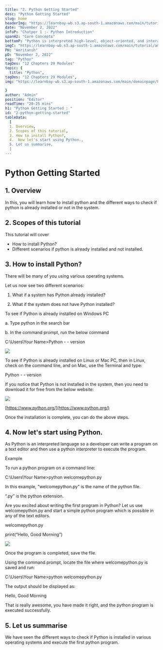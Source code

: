 ```yaml
---
title: "2. Python Getting Started"
desc: "Python Getting Started"
slug: home
headerImg: "https://learnbay-wb.s3.ap-south-1.amazonaws.com/main/tutorial/Python+Header.png"
date: "November 2, 2022"
infoP: "Chatper 1 :- Python Introduction"
spanH2: "Core Concepts"
bottomP: "Python is interpreted high-level, object-oriented, and interactive programming language. It is so flexible that it is utilized in all technical fields, namely Artificial Intelligence, Machine learning, Data Science, Scientific Calculation, Web Development, etc. "
imgC: "https://learnbay-wb.s3.ap-south-1.amazonaws.com/main/tutorial/amritansh.png"
PH: "Amritansh"
pD: "November 2, 2022"
tag: "Python"
tagDes: "12 Chapters 29 Modules"
topic: {
  title: "Python",
tagDes: "12 Chapters 29 Modules",
img: "https://learnbay-wb.s3.ap-south-1.amazonaws.com/main/domainpage/Python-logo.png"

}
author: "Admin"
position: "Editor"
readTime: "20-25 mins"
h1: "Python Getting Started : "
id: "2-python-getting-started"
tableData:
  [
  1. Overview, 
  2. Scopes of this tutorial,  
  3. How to install Python?,  
  4.  Now let's start using Python.,  
  5. Let us summarise,  
  ]
---
```




# Python Getting Started


## 1. Overview

In this, you will learn how to install python and the different ways to check if python is already installed or not in the system.


## 2. Scopes of this tutorial

This tutorial will cover



* How to install Python?
* Different scenarios if python is already installed and not installed.


## 3. How to install Python?

There will be many of you using various operating systems.

Let us now see two different scenarios:


1. What if a system has Python already installed?


2. What if the system does not have Python installed?

 

To see if Python is already installed on Windows PC


a.	Type python in the search bar


b.	In the command prompt, run the below command

 

C:\Users\Your Name>Python - - version


 <img src="https://learnbay-wb.s3.ap-south-1.amazonaws.com/main/tutorial/python/Picture1.png"></img>


To see if Python is already installed on Linux or Mac PC, then in Linux, check on the command line, and on Mac, use the Terminal and type:
 

Python - - version


If you notice that Python is not installed in the system, then you need to download it for free from the below website:

 

 <img src="https://learnbay-wb.s3.ap-south-1.amazonaws.com/main/tutorial/python/Picture2.png"></img>

[https://www.python.org/](https://www.python.org/)

Once the installation is complete, you can do the above steps.

 


## 4. Now let's start using Python.

As Python is an interpreted language so a developer can write a program on a text editor and then use a python interpreter to execute the program.

 

Example

To run a python program on a command line:

 

C:\Users\Your Name>python welcomepython.py

 

In this example, "welcomepython.py" is the name of the python file.

“.py” is the python extension.

 

Are you excited about writing the first program in Python? Let us use welcomepython.py and start a simple python program which is possible in any of the text editors.

 

welcomepython.py

print(“Hello, Good Morning”)


<img src="https://learnbay-wb.s3.ap-south-1.amazonaws.com/main/tutorial/python/Picture3.png"></img>


Once the program is completed, save the file.

Using the command prompt, locate the file where welcomepython.py is saved and run:

 

C:\Users\Your Name>python welcomepython.py

 

The output should be displayed as:

 

Hello, Good Morning

 

That is really awesome, you have made it right, and the python program is executed successfully.

 


## 5. Let us summarise

We have seen the different ways to check if Python is installed in various operating systems and execute the first python program.




